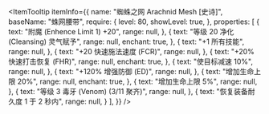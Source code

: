 
<ItemTooltip
  itemInfo={{
    name: "蜘蛛之网 Arachnid Mesh [史诗]",
    baseName: "蛛网腰带",
    require: {
      level: 80,
      showLevel: true,
    },
    properties: [
      {
        text: "附魔 (Enhence Limit 1) +20",
        range: null,
      },
      {
        text: "等级 20 净化 (Cleansing) 灵气赋予",
        range: null,
        enchant: true,
      },
      {
        text: "+1 所有技能",
        range: null,
      },
      {
        text: "+20 快速施法速度 (FCR)",
        range: null,
      },
      {
        text: "+20% 快速打击恢复 (FHR)",
        range: null,
        enchant: true,
      },
      {
        text: "使目标减速 10%",
        range: null,
      },
      {
        text: "+120% 增强防御 (ED)",
        range: null,
      },
      {
        text: "增加生命上限 20%",
        range: null,
        enchant: true,
      },
      {
        text: "增加生命上限 5%",
        range: null,
      },
      {
        text: "等级 3 毒牙 (Venom) (3/11 聚齐)",
        range: null,
      },
      {
        text: "恢复装备耐久度 1 于 2 秒内",
        range: null,
      }
    ],
  }}
/>
